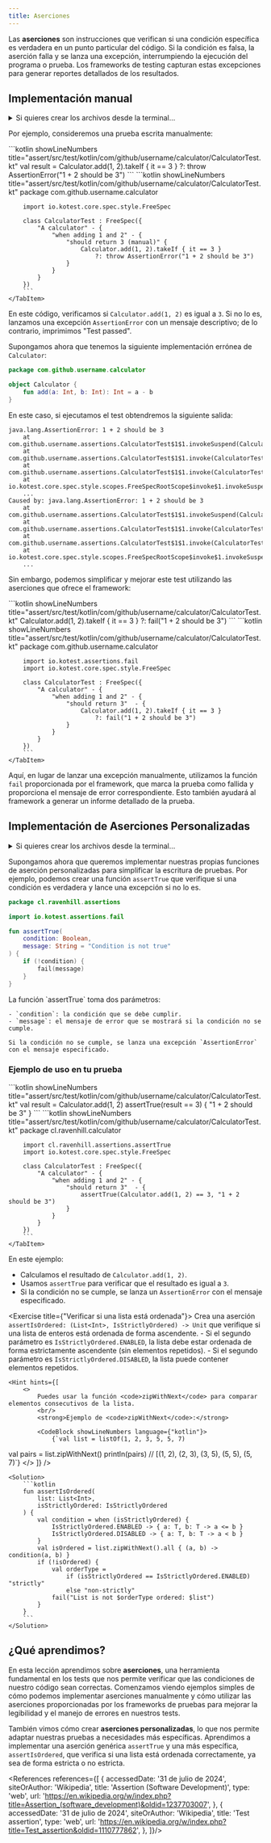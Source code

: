 ```yaml
---
title: Aserciones
---
```


<ReadingTime />
<GithubRepoLink repo={"assertions-kt"} user={"r8vnhill"}/>
<RepoClone repoName={"assertions-kt"} />

Las **aserciones** son instrucciones que verifican si una condición específica es verdadera en un punto particular del código. Si la condición es falsa, la aserción falla y se lanza una excepción, interrumpiendo la ejecución del programa o prueba. Los frameworks de testing capturan estas excepciones para generar reportes detallados de los resultados.

## Implementación manual

<details>
    <summary>
        Si quieres crear los archivos desde la terminal...
    </summary>

    <Tabs groupId={"os"}>
        <TabItem value="Windows" label="Windows">
            ```powershell
            $Group = 'com\github\username'
            ```

            ```powershell
            $CalculatorTestDir = "assert\src\test\kotlin\$Group\calculator"
            $CalculatorMainDir = "assert\src\main\kotlin\$Group\calculator"
            New-Item -Path $CalculatorTestDir -ItemType Directory -Force
            New-Item -Path $CalculatorMainDir -ItemType Directory -Force
            "package $Group.calculator" -replace '\\', '.' | 
                Out-File -FilePath "$CalculatorTestDir\CalculatorTest.kt"
            "package $Group.calculator" -replace '\\', '.' |
                Out-File -FilePath "$CalculatorMainDir\Calculator.kt"
            ```
        </TabItem>
        <TabItem value="Windows (corto)" label="Windows (corto)">
            ```powershell
            $Group = 'com\github\username'
            ```

            ```powershell
            $CalculatorTestDir = "assert\src\test\kotlin\$Group\calculator"
            $CalculatorMainDir = "assert\src\main\kotlin\$Group\calculator"
            md $CalculatorTestDir
            md $CalculatorMainDir
            "package $Group.calculator" -replace '\\', '.' > `
                "$CalculatorTestDir\CalculatorTest.kt"
            "package $Group.calculator" -replace '\\', '.' > `
                "$CalculatorMainDir\Calculator.kt"
            ```
        </TabItem>
        <TabItem value="Linux/Mac" label="Linux/Mac">
            ```bash
            GROUP="com/github/username"
            ```

            ```bash
            CALCULATOR_TEST_DIR="assert/src/test/kotlin/$GROUP/calculator"
            CALCULATOR_MAIN_DIR="assert/src/main/kotlin/$GROUP/calculator"
            mkdir -p "$CALCULATOR_TEST_DIR"
            mkdir -p "$CALCULATOR_MAIN_DIR"
            echo "package ${GROUP//\//.}.calculator" > "$CALCULATOR_TEST_DIR/CalculatorTest.kt"
            echo "package ${GROUP//\//.}.calculator" > "$CALCULATOR_MAIN_DIR/Calculator.kt"
            ```
        </TabItem>
    </Tabs>
</details>

Por ejemplo, consideremos una prueba escrita manualmente:

<Tabs>
    <TabItem label={"Código esencial"} value={"Código esencial"}>
        ```kotlin showLineNumbers title="assert/src/test/kotlin/com/github/username/calculator/CalculatorTest.kt"
        val result = Calculator.add(1, 2).takeIf { it == 3 } 
            ?: throw AssertionError("1 + 2 should be 3")
        ```
    </TabItem>
    <TabItem label={"Código completo"} value={"Código completo"}>
        ```kotlin showLineNumbers title="assert/src/test/kotlin/com/github/username/calculator/CalculatorTest.kt"
        package com.github.username.calculator
        
        import io.kotest.core.spec.style.FreeSpec

        class CalculatorTest : FreeSpec({
            "A calculator" - {
                "when adding 1 and 2" - {
                    "should return 3 (manual)" {
                        Calculator.add(1, 2).takeIf { it == 3 } 
                            ?: throw AssertionError("1 + 2 should be 3")
                    }
                }
            }
        })
        ```
    </TabItem>
</Tabs>

En este código, verificamos si `Calculator.add(1, 2)` es igual a `3`. Si no lo es, lanzamos una excepción `AssertionError` con un mensaje descriptivo; de lo contrario, imprimimos "Test passed".

Supongamos ahora que tenemos la siguiente implementación errónea de ``Calculator``:

```kotlin title="assert/src/main/kotlin/com/github/username/calculator/Calculator.kt"
package com.github.username.calculator

object Calculator {
    fun add(a: Int, b: Int): Int = a - b
}
```

En este caso, si ejecutamos el test obtendremos la siguiente salida:

```plaintext
java.lang.AssertionError: 1 + 2 should be 3
	at com.github.username.assertions.CalculatorTest$1$1.invokeSuspend(CalculatorTest.kt:8)
	at com.github.username.assertions.CalculatorTest$1$1.invoke(CalculatorTest.kt)
	at com.github.username.assertions.CalculatorTest$1$1.invoke(CalculatorTest.kt)
	at io.kotest.core.spec.style.scopes.FreeSpecRootScope$invoke$1.invokeSuspend(FreeSpecRootScope.kt:26)
	...
Caused by: java.lang.AssertionError: 1 + 2 should be 3
	at com.github.username.assertions.CalculatorTest$1$1.invokeSuspend(CalculatorTest.kt:8)
	at com.github.username.assertions.CalculatorTest$1$1.invoke(CalculatorTest.kt)
	at com.github.username.assertions.CalculatorTest$1$1.invoke(CalculatorTest.kt)
	at io.kotest.core.spec.style.scopes.FreeSpecRootScope$invoke$1.invokeSuspend(FreeSpecRootScope.kt:26)
	...
```

Sin embargo, podemos simplificar y mejorar este test utilizando las aserciones que ofrece el framework:

<Tabs>
    <TabItem label={"Código esencial"} value={"Código esencial"}>
        ```kotlin showLineNumbers title="assert/src/test/kotlin/com/github/username/calculator/CalculatorTest.kt"
        Calculator.add(1, 2).takeIf { it == 3 }
            ?: fail("1 + 2 should be 3")
        ```
    </TabItem>
    <TabItem label={"Código completo"} value={"Código completo"}>
        ```kotlin showLineNumbers title="assert/src/test/kotlin/com/github/username/calculator/CalculatorTest.kt"
        package com.github.username.calculator

        import io.kotest.assertions.fail
        import io.kotest.core.spec.style.FreeSpec

        class CalculatorTest : FreeSpec({
            "A calculator" - {
                "when adding 1 and 2" - {
                    "should return 3"  - {
                        Calculator.add(1, 2).takeIf { it == 3 }
                            ?: fail("1 + 2 should be 3")
                    }
                }
            }
        })
        ```
    </TabItem>
</Tabs>

Aquí, en lugar de lanzar una excepción manualmente, utilizamos la función `fail` proporcionada por el framework, que marca la prueba como fallida y proporciona el mensaje de error correspondiente. Esto también ayudará al framework a generar un informe detallado de la prueba.

## Implementación de Aserciones Personalizadas

<details>
    <summary>
        Si quieres crear los archivos desde la terminal...
    </summary>

    <Tabs groupId={"os"}>
        <TabItem value="Windows" label="Windows">
            ```powershell
            $AssertionsDir = "assert\src\test\kotlin\$Group\assertions"
            New-Item -Path $AssertionsDir -ItemType Directory -Force
            "package $Group.assertions" -replace '\\', '.' | 
                Out-File -FilePath "$AssertionsDir\AssertTrue.kt"
            ```
        </TabItem>
        <TabItem value="Windows (corto)" label="Windows (corto)">
            ```powershell
            $AssertionsDir = "assert\src\test\kotlin\$Group\assertions"
            md $AssertionsDir
            "package $Group.assertions" -replace '\\', '.' > `
                "$AssertionsDir\AssertTrue.kt"
            ```
        </TabItem>
        <TabItem value="Linux/Mac" label="Linux/Mac">
            ```bash
            ASSERTIONS_DIR="assert/src/test/kotlin/$GROUP/assertions"
            mkdir -p "$ASSERTIONS_DIR"
            echo "package ${GROUP//\//.}.assertions" > "$ASSERTIONS_DIR/AssertTrue.kt"
            ```
        </TabItem>
    </Tabs>
</details>

Supongamos ahora que queremos implementar nuestras propias funciones de aserción personalizadas para simplificar la escritura de pruebas. Por ejemplo, podemos crear una función `assertTrue` que verifique si una condición es verdadera y lance una excepción si no lo es.

```kotlin title="assert/src/test/kotlin/com/github/username/assertions/assertTrue.kt"
package cl.ravenhill.assertions

import io.kotest.assertions.fail

fun assertTrue(
    condition: Boolean,
    message: String = "Condition is not true"
) {
    if (!condition) {
        fail(message)
    }
}
```

<Explanation>
    La función `assertTrue` toma dos parámetros:

    - `condition`: la condición que se debe cumplir.
    - `message`: el mensaje de error que se mostrará si la condición no se cumple.

    Si la condición no se cumple, se lanza una excepción `AssertionError` con el mensaje especificado.
</Explanation>

### Ejemplo de uso en tu prueba

<Tabs>
    <TabItem label={"Código esencial"} value={"Código esencial"}>
        ```kotlin showLineNumbers title="assert/src/test/kotlin/com/github/username/calculator/CalculatorTest.kt"
        val result = Calculator.add(1, 2)
        assertTrue(result == 3) { "1 + 2 should be 3" }
        ```
    </TabItem>
    <TabItem label={"Código completo"} value={"Código completo"}>
        ```kotlin showLineNumbers title="assert/src/test/kotlin/com/github/username/calculator/CalculatorTest.kt"
        package cl.ravenhill.calculator

        import cl.ravenhill.assertions.assertTrue
        import io.kotest.core.spec.style.FreeSpec

        class CalculatorTest : FreeSpec({
            "A calculator" - {
                "when adding 1 and 2" - {
                    "should return 3"  - {
                        assertTrue(Calculator.add(1, 2) == 3, "1 + 2 should be 3")
                    }
                }
            }
        })
        ```
    </TabItem>
</Tabs>

En este ejemplo:

- Calculamos el resultado de `Calculator.add(1, 2)`.
- Usamos `assertTrue` para verificar que el resultado es igual a `3`.
- Si la condición no se cumple, se lanza un `AssertionError` con el mensaje especificado.

<Exercise title={"Verificar si una lista está ordenada"}>
    Crea una aserción ``assertIsOrdered: (List<Int>, IsStrictlyOrdered) -> Unit`` que verifique si una lista de enteros está ordenada de forma ascendente.
    - Si el segundo parámetro es ``IsStrictlyOrdered.ENABLED``, la lista debe estar ordenada de forma estrictamente ascendente (sin elementos repetidos).
    - Si el segundo parámetro es ``IsStrictlyOrdered.DISABLED``, la lista puede contener elementos repetidos.

    <Hint hints={[
        <>
            Puedes usar la función <code>zipWithNext</code> para comparar elementos consecutivos de la lista.
            <br/>
            <strong>Ejemplo de <code>zipWithNext</code>:</strong>

            <CodeBlock showLineNumbers language={"kotlin"}>
                {`val list = listOf(1, 2, 3, 5, 5, 7)
val pairs = list.zipWithNext()
println(pairs) // [(1, 2), (2, 3), (3, 5), (5, 5), (5, 7)`}
            </CodeBlock>
        </>
    ]} />

    <Solution>
        ```kotlin
        fun assertIsOrdered(
            list: List<Int>,
            isStrictlyOrdered: IsStrictlyOrdered
        ) {
            val condition = when (isStrictlyOrdered) {
                IsStrictlyOrdered.ENABLED -> { a: T, b: T -> a <= b }
                IsStrictlyOrdered.DISABLED -> { a: T, b: T -> a < b }
            }
            val isOrdered = list.zipWithNext().all { (a, b) -> condition(a, b) }
            if (!isOrdered) {
                val orderType =
                    if (isStrictlyOrdered == IsStrictlyOrdered.ENABLED) "strictly"
                    else "non-strictly"
                fail("List is not $orderType ordered: $list")
            }
        }
        ```
    </Solution>
</Exercise>

## ¿Qué aprendimos?

En esta lección aprendimos sobre **aserciones**, una herramienta fundamental en los tests que nos permite verificar que las condiciones de nuestro código sean correctas. Comenzamos viendo ejemplos simples de cómo podemos implementar aserciones manualmente y cómo utilizar las aserciones proporcionadas por los frameworks de pruebas para mejorar la legibilidad y el manejo de errores en nuestros tests.

También vimos cómo crear **aserciones personalizadas**, lo que nos permite adaptar nuestras pruebas a necesidades más específicas. Aprendimos a implementar una aserción genérica `assertTrue` y una más específica, `assertIsOrdered`, que verifica si una lista está ordenada correctamente, ya sea de forma estricta o no estricta.

<References references={[
    {
        accessedDate: '31 de julio de 2024',
        siteOrAuthor: 'Wikipedia',
        title: 'Assertion (Software Development)',
        type: 'web',
        url: 'https://en.wikipedia.org/w/index.php?title=Assertion_(software_development)&oldid=1237703007',
    },
    {
        accessedDate: '31 de julio de 2024',
        siteOrAuthor: 'Wikipedia',
        title: 'Test assertion',
        type: 'web',
        url: 'https://en.wikipedia.org/w/index.php?title=Test_assertion&oldid=1110777862',
    },
]}/>
